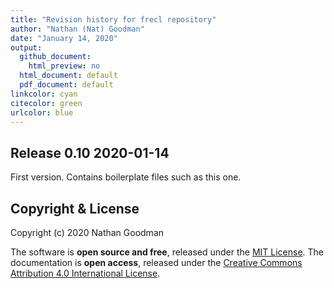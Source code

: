 ```yaml
---
title: "Revision history for frecl repository"
author: "Nathan (Nat) Goodman"
date: "January 14, 2020"
output:
  github_document:
    html_preview: no
  html_document: default
  pdf_document: default
linkcolor: cyan
citecolor: green
urlcolor: blue
---
```

<!-- NEWS.md is generated from NEWS.Rmd. Please edit that file -->

## Release 0.10 2020-01-14

First version. Contains boilerplate files such as this one.

## Copyright & License

Copyright (c) 2020 Nathan Goodman

The software is **open source and free**, released under the [MIT License](https://opensource.org/licenses/MIT). The documentation is **open access**, released under the [Creative Commons Attribution 4.0 International License](https://creativecommons.org/licenses/by/4.0).
